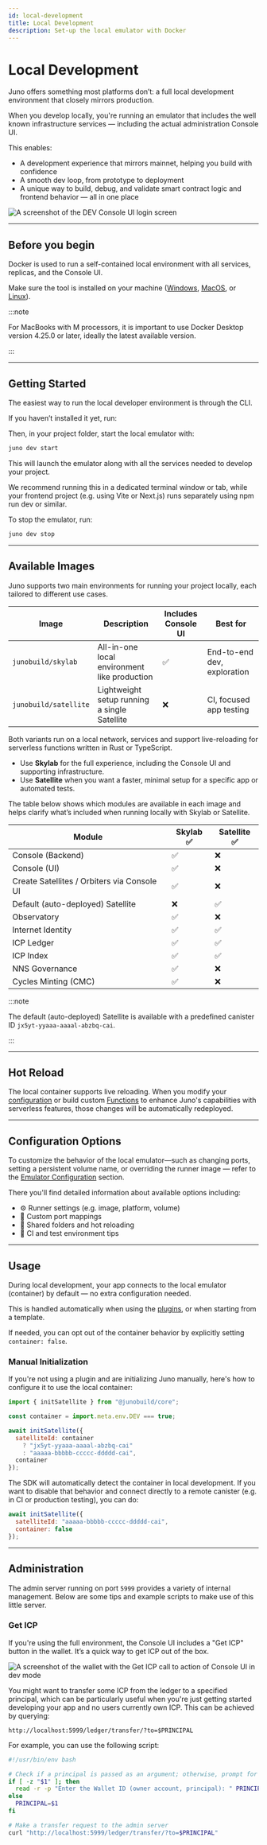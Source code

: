 ```yaml
---
id: local-development
title: Local Development
description: Set-up the local emulator with Docker
---
```


# Local Development

Juno offers something most platforms don’t: a full local development environment that closely mirrors production.

When you develop locally, you're running an emulator that includes the well known infrastructure services — including the actual administration Console UI.

This enables:

- A development experience that mirrors mainnet, helping you build with confidence
- A smooth dev loop, from prototype to deployment
- A unique way to build, debug, and validate smart contract logic and frontend behavior — all in one place

![A screenshot of the DEV Console UI login screen](../img/dev-console/login.webp)

---

## Before you begin

Docker is used to run a self-contained local environment with all services, replicas, and the Console UI.

Make sure the tool is installed on your machine ([Windows](https://docs.docker.com/desktop/install/windows-install/), [MacOS](https://docs.docker.com/desktop/install/mac-install/), or [Linux](https://docs.docker.com/desktop/install/linux-install/)).

:::note

For MacBooks with M processors, it is important to use Docker Desktop version 4.25.0 or later, ideally the latest available version.

:::

---

## Getting Started

The easiest way to run the local developer environment is through the CLI.

If you haven’t installed it yet, run:


<Cli />

Then, in your project folder, start the local emulator with:

```bash
juno dev start
```

This will launch the emulator along with all the services needed to develop your project.

We recommend running this in a dedicated terminal window or tab, while your frontend project (e.g. using Vite or Next.js) runs separately using npm run dev or similar.

To stop the emulator, run:

```bash
juno dev stop
```

---

## Available Images

Juno supports two main environments for running your project locally, each tailored to different use cases.

| Image                 | Description                                  | Includes Console UI | Best for                    |
| --------------------- | -------------------------------------------- | ------------------- | --------------------------- |
| `junobuild/skylab`    | All-in-one local environment like production | ✅                  | End-to-end dev, exploration |
| `junobuild/satellite` | Lightweight setup running a single Satellite | ❌                  | CI, focused app testing     |

Both variants run on a local network, services and support live-reloading for serverless functions written in Rust or TypeScript.

- Use **Skylab** for the full experience, including the Console UI and supporting infrastructure.
- Use **Satellite** when you want a faster, minimal setup for a specific app or automated tests.

The table below shows which modules are available in each image and helps clarify what’s included when running locally with Skylab or Satellite.

| Module                                      | Skylab ✅ | Satellite ✅ |
| ------------------------------------------- | --------- | ------------ |
| Console (Backend)                           | ✅        | ❌           |
| Console (UI)                                | ✅        | ❌           |
| Create Satellites / Orbiters via Console UI | ✅        | ❌           |
| Default (auto-deployed) Satellite           | ❌        | ✅           |
| Observatory                                 | ✅        | ❌           |
| Internet Identity                           | ✅        | ✅           |
| ICP Ledger                                  | ✅        | ✅           |
| ICP Index                                   | ✅        | ✅           |
| NNS Governance                              | ✅        | ❌           |
| Cycles Minting (CMC)                        | ✅        | ❌           |

:::note

The default (auto-deployed) Satellite is available with a predefined canister ID `jx5yt-yyaaa-aaaal-abzbq-cai`.

:::

---

## Hot Reload

The local container supports live reloading. When you modify your [configuration](../reference/emulator/satellite#configuration) or build custom [Functions](../build/functions/index.md) to enhance Juno's capabilities with serverless features, those changes will be automatically redeployed.

---

## Configuration Options

To customize the behavior of the local emulator—such as changing ports, setting a persistent volume name, or overriding the runner image — refer to the [Emulator Configuration](../reference/configuration.mdx#emulator-configuration) section.

There you'll find detailed information about available options including:

- ⚙️ Runner settings (e.g. image, platform, volume)
- 🔌 Custom port mappings
- 📁 Shared folders and hot reloading
- 🧪 CI and test environment tips

---

## Usage

During local development, your app connects to the local emulator (container) by default — no extra configuration needed.

This is handled automatically when using the [plugins](../reference/plugins.mdx), or when starting from a template.

If needed, you can opt out of the container behavior by explicitly setting `container: false`.

### Manual Initialization

If you're not using a plugin and are initializing Juno manually, here's how to configure it to use the local container:

```javascript
import { initSatellite } from "@junobuild/core";

const container = import.meta.env.DEV === true;

await initSatellite({
  satelliteId: container
    ? "jx5yt-yyaaa-aaaal-abzbq-cai"
    : "aaaaa-bbbbb-ccccc-ddddd-cai",
  container
});
```

The SDK will automatically detect the container in local development. If you want to disable that behavior and connect directly to a remote canister (e.g. in CI or production testing), you can do:

```javascript
await initSatellite({
  satelliteId: "aaaaa-bbbbb-ccccc-ddddd-cai",
  container: false
});
```

---

## Administration

The admin server running on port `5999` provides a variety of internal management. Below are some tips and example scripts to make use of this little server.

### Get ICP

If you're using the full environment, the Console UI includes a "Get ICP" button in the wallet. It’s a quick way to get ICP out of the box.

![A screenshot of the wallet with the Get ICP call to action of Console UI in dev mode](../img/dev-console/wallet.webp)

You might want to transfer some ICP from the ledger to a specified principal, which can be particularly useful when you're just getting started developing your app and no users currently own ICP. This can be achieved by querying:

```
http://localhost:5999/ledger/transfer/?to=$PRINCIPAL
```

For example, you can use the following script:

```bash
#!/usr/bin/env bash

# Check if a principal is passed as an argument; otherwise, prompt for it
if [ -z "$1" ]; then
  read -r -p "Enter the Wallet ID (owner account, principal): " PRINCIPAL
else
  PRINCIPAL=$1
fi

# Make a transfer request to the admin server
curl "http://localhost:5999/ledger/transfer/?to=$PRINCIPAL"
```
